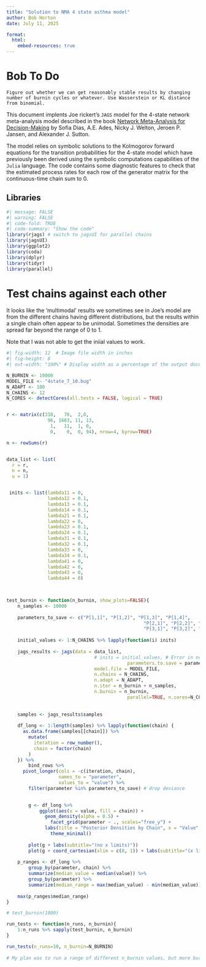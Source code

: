 ```yaml
---
title: "Solution to NMA 4 state asthma model"
author: Bob Horton
date: July 11, 2025

format:
  html:
    embed-resources: true
---
```


# Bob To Do
	Figure out whether we can get reasonably stable results by changing number of burnin cycles or whatever. Use Wasserstein or KL distance from binomial.


This document implents Joe rickert's `JAGS` model for the 4-state network meta-analysis model described in the book [Network Meta-Analysis for Decision-Making](https://www.agropustaka.id/wp-content/uploads/2020/04/agropustaka.id_buku_Network-Meta-Analysis-for-Decision-Making.pdf) by Sofia Dias, A.E. Ades, Nicky J. Welton, Jeroen P. Jansen, and Alexander J. Sutton.


The model relies on symbolic solutions to the Kolmogorov forward equations for the transition probabilities for the 4-state model which have previously been derived using the symbolic computations capabilities of the `Julia` language. The code contains some diagnostic features to check that the estimated process rates for each row of the generator matrix for the continuous-time chain sum to 0.


## Libraries

```r
#| message: FALSE
#| warning: FALSE
#| code-fold: TRUE
#| code-summary: "Show the code"
library(rjags) # switch to jagsUI for parallel chains
library(jagsUI)
library(ggplot2)
library(coda)
library(dplyr)
library(tidyr)
library(parallel)

```



# Test chains against each other

It looks like the 'multimodal' results we sometimes see in Joe's model are from the different chains having different distributions, but the results within a single chain often appear to be unimodal. Sometimes the densities are spread far beyond the range of 0 to 1.

Note that I was not able to get the iniial values to work.

```r
#| fig-width: 12  # Image file width in inches
#| fig-height: 8
#| out-width: "100%" # Display width as a percentage of the output document's width

N_BURNIN <- 10000
MODEL_FILE <- "4state_7_10.bug"
N_ADAPT <- 100
N_CHAINS <- 12
N_CORES <- detectCores(all.tests = FALSE, logical = TRUE)


r <- matrix(c(310,   70,  2,0,
               96, 1683, 11, 13,
                1,   11,  1, 0,
                0,    0,  0, 94), nrow=4, byrow=TRUE)

n <- rowSums(r)


data_list <- list(
  r = r,
  n = n,
  u = 1)


 inits <- list(lambda11 = 0,
               lambda12 = 0.1,
               lambda13 = 0.1,
               lambda14 = 0.1,
               lambda21 = 0.1, 
               lambda22 = 0,
               lambda23 = 0.1, 
               lambda24 = 0.1, 
               lambda31 = 0.1,
               lambda32 = 0.1,
               lambda33 = 0,
               lambda34 = 0.1,
               lambda41 = 0,
               lambda42 = 0,
               lambda43 = 0,
               lambda44 = 0)


	
test_burnin <- function(n_burnin, show_plots=FALSE){
	n_samples <- 10000
	
	parameters_to_save <- c("P[1,1]", "P[1,2]", "P[1,3]", "P[1,4]",
												  "P[2,1]", "P[2,2]", "P[2,3]", "P[2,4]",
												  "P[3,1]", "P[3,2]", "P[3,3]", "P[3,4]")
	
	initial_values <- 1:N_CHAINS %>% lapply(function(i) inits)
	
	jags_results <- jags(data = data_list,
					            # inits = initial_values, # Error in node lambda11 Cannot set value of non-variable node
											parameters.to.save = parameters_to_save,
					            model.file = MODEL_FILE,
					            n.chains = N_CHAINS,
					            n.adapt = N_ADAPT,
					            n.iter = n_burnin + n_samples,
					            n.burnin = n_burnin,
											parallel=TRUE, n.cores=N_CORES)
		  
	
	samples <- jags_results$samples
	
	df_long <- 1:length(samples) %>% lapply(function(chain) {
	  as.data.frame(samples[[chain]]) %>%
	    mutate(
	      iteration = row_number(),
	      chain = factor(chain)
	    )
	}) %>% 
		bind_rows %>%
	  pivot_longer(cols = -c(iteration, chain),
	               names_to = "parameter",
	               values_to = "value") %>%
		filter(parameter %in% parameters_to_save) # drop deviance
	

		g <- df_long %>% 
			ggplot(aes(x = value, fill = chain)) +
			  geom_density(alpha = 0.5) +
				facet_grid(parameter ~ ., scales="free_y") +
			  labs(title = "Posterior Densities by Chain", x = "Value", y = "Density") + 
				theme_minimal()
		
		plot(g + labs(subtitle="(no x limits)"))
		plot(g + coord_cartesian(xlim = c(0, 1)) + labs(subtitle="(x limits: [0:1])") )
	
	p_ranges <- df_long %>% 
		group_by(parameter, chain) %>% 
		summarize(median_value = median(value)) %>%
		group_by(parameter) %>%
		summarize(median_range = max(median_value) - min(median_value))
	
	max(p_ranges$median_range)
}

# test_burnin(1000)

run_tests <- function(n_runs, n_burnin){
	1:n_runs %>% sapply(test_burnin, n_burnin)
}

run_tests(n_runs=10, n_burnin=N_BURNIN)
	
# My plan was to run a range of different n_burnin values, but more burnin cycles doesn't seem to help.

```

